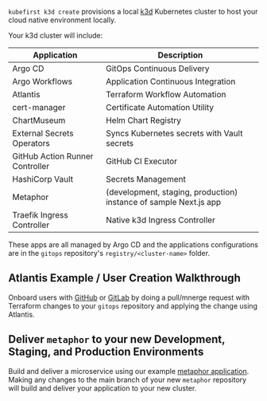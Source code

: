 `kubefirst k3d create` provisions a local [k3d](https://k3d.io) Kubernetes cluster to host your cloud native environment locally.

Your k3d cluster will include:

| Application                     | Description                                                                 |
|---------------------------------|-----------------------------------------------------------------------------|
| Argo CD                         | GitOps Continuous Delivery                                                  |
| Argo Workflows                  | Application Continuous Integration                                          |
| Atlantis                        | Terraform Workflow Automation                                               |
| cert-manager                    | Certificate Automation Utility                                              |
| ChartMuseum                     | Helm Chart Registry                                                         |
| External Secrets Operators      | Syncs Kubernetes secrets with Vault secrets                                 |
| GitHub Action Runner Controller | GitHub CI Executor                                                          |
| HashiCorp Vault                 | Secrets Management                                                          |
| Metaphor                        | (development, staging, production) instance of sample Next.js app           |
| Traefik Ingress Controller      | Native k3d Ingress Controller                                               |

These apps are all managed by Argo CD and the applications configurations are in the `gitops` repository's `registry/<cluster-name>` folder.

## Atlantis Example / User Creation Walkthrough

Onboard users with [GitHub](../../../../github/user-creation.mdx) or [GitLab](gitlab/user-creation.md) by doing a pull/mnerge request with Terraform changes to your `gitops` repository and applying the change using Atlantis.

## Deliver `metaphor` to your new Development, Staging, and Production Environments

Build and deliver a microservice using our example [metaphor application](../../explore/metaphor.md). Making any changes to the main branch of your new `metaphor` repository will build and deliver your application to your new cluster.